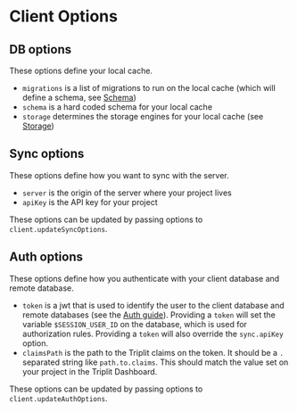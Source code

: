 # Client Options

## DB options

These options define your local cache.

- `migrations` is a list of migrations to run on the local cache (which will define a schema, see [Schema](/schema))
- `schema` is a hard coded schema for your local cache
- `storage` determines the storage engines for your local cache (see [Storage](/storage))

## Sync options

These options define how you want to sync with the server.

- `server` is the origin of the server where your project lives
- `apiKey` is the API key for your project

These options can be updated by passing options to `client.updateSyncOptions`.

## Auth options

These options define how you authenticate with your client database and remote database.

- `token` is a jwt that is used to identify the user to the client database and remote databases (see the [Auth guide](/guides/auth)). Providing a `token` will set the variable `$SESSION_USER_ID` on the database, which is used for authorization rules. Providing a `token` will also override the `sync.apiKey` option.
- `claimsPath` is the path to the Triplit claims on the token. It should be a `.` separated string like `path.to.claims`. This should match the value set on your project in the Triplit Dashboard.

These options can be updated by passing options to `client.updateAuthOptions`.

